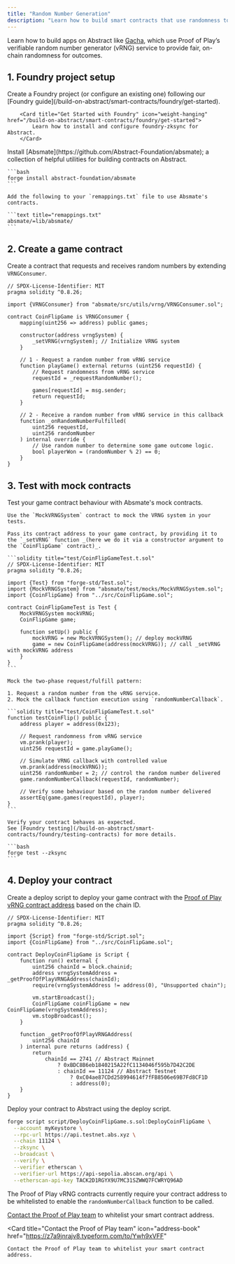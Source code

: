 ```yaml
---
title: "Random Number Generation"
description: "Learn how to build smart contracts that use randomness to determine outcomes."
---
```


Learn how to build apps on Abstract like [Gacha](https://gacha.game/?ref=Q3FMS2SO), which use Proof of Play’s verifiable random number generator (vRNG) service to provide fair, on-chain randomness for outcomes.

## 1. Foundry project setup

<Steps>
  <Step title="Create a Foundry project">
    Create a Foundry project (or configure an existing one) following our [Foundry guide](/build-on-abstract/smart-contracts/foundry/get-started).

        <Card title="Get Started with Foundry" icon="weight-hanging" href="/build-on-abstract/smart-contracts/foundry/get-started">
            Learn how to install and configure foundry-zksync for Abstract.
        </Card>
  </Step>
  <Step title="Install Absmate">
    Install [Absmate](https://github.com/Abstract-Foundation/absmate); a collection of helpful utilities for building contracts on Abstract.

    ```bash
    forge install abstract-foundation/absmate
    ```
  </Step>
  <Step title="Configure remappings">

    Add the following to your `remappings.txt` file to use Absmate's contracts.

    ```text title="remappings.txt"
    absmate/=lib/absmate/
    ```
  </Step>
</Steps>

## 2. Create a game contract

Create a contract that requests and receives random numbers by extending `VRNGConsumer`.

```solidity title="src/CoinFlipGame.sol"
// SPDX-License-Identifier: MIT
pragma solidity ^0.8.26;

import {VRNGConsumer} from "absmate/src/utils/vrng/VRNGConsumer.sol";

contract CoinFlipGame is VRNGConsumer {
    mapping(uint256 => address) public games;

    constructor(address vrngSystem) {
        _setVRNG(vrngSystem); // Initialize VRNG system
    }

    // 1 - Request a random number from vRNG service
    function playGame() external returns (uint256 requestId) {
        // Request randomness from vRNG service
        requestId = _requestRandomNumber();

        games[requestId] = msg.sender;
        return requestId;
    }

    // 2 - Receive a random number from vRNG service in this callback
    function _onRandomNumberFulfilled(
        uint256 requestId,
        uint256 randomNumber
    ) internal override {
        // Use random number to determine some game outcome logic.
        bool playerWon = (randomNumber % 2) == 0;
    }
}
```

## 3. Test with mock contracts

Test your game contract behaviour with Absmate's mock contracts.

<Steps>
  <Step title="Create a test contract">

    Use the `MockVRNGSystem` contract to mock the VRNG system in your tests. 
    
    Pass its contract address to your game contract, by providing it to the `_setVRNG` function _(here we do it via a constructor argument to the `CoinFlipGame` contract)_.

    ```solidity title="test/CoinFlipGameTest.t.sol"
    // SPDX-License-Identifier: MIT
    pragma solidity ^0.8.26;

    import {Test} from "forge-std/Test.sol";
    import {MockVRNGSystem} from "absmate/test/mocks/MockVRNGSystem.sol";
    import {CoinFlipGame} from "../src/CoinFlipGame.sol";

    contract CoinFlipGameTest is Test {
        MockVRNGSystem mockVRNG;
        CoinFlipGame game;

        function setUp() public {
            mockVRNG = new MockVRNGSystem(); // deploy mockVRNG
            game = new CoinFlipGame(address(mockVRNG)); // call _setVRNG with mockVRNG address
        }
    }
    ```
  </Step>

  <Step title="Test your contract with request/fulfill pattern mocks">

    Mock the two-phase request/fulfill pattern:

    1. Request a random number from the vRNG service.
    2. Mock the callback function execution using `randomNumberCallback`.

    ```solidity title="test/CoinFlipGameTest.t.sol"
    function testCoinFlip() public {
        address player = address(0x123);
        
        // Request randomness from vRNG service
        vm.prank(player);
        uint256 requestId = game.playGame();

        // Simulate VRNG callback with controlled value
        vm.prank(address(mockVRNG));
        uint256 randomNumber = 2; // control the random number delivered
        game.randomNumberCallback(requestId, randomNumber);
        
        // Verify some behaviour based on the random number delivered
        assertEq(game.games(requestId), player);
    }
    ```
  </Step>

  <Step title="Run your tests">

    Verify your contract behaves as expected.
    See [Foundry testing](/build-on-abstract/smart-contracts/foundry/testing-contracts) for more details.

    ```bash
    forge test --zksync
    ```
  </Step>
</Steps>

## 4. Deploy your contract

<Steps>
  <Step title="Create a deploy script">

  Create a deploy script to deploy your game contract with the [Proof of Play vRNG contract address](https://docs.proofofplay.com/services/vrng/about#supported-networks) based on the chain ID.

  ```solidity title="script/DeployCoinFlipGame.s.sol"
  // SPDX-License-Identifier: MIT
  pragma solidity ^0.8.26;

  import {Script} from "forge-std/Script.sol";
  import {CoinFlipGame} from "../src/CoinFlipGame.sol";

  contract DeployCoinFlipGame is Script {
      function run() external {
          uint256 chainId = block.chainid;
          address vrngSystemAddress = _getProofOfPlayVRNGAddress(chainId);
          require(vrngSystemAddress != address(0), "Unsupported chain");

          vm.startBroadcast();
          CoinFlipGame coinFlipGame = new CoinFlipGame(vrngSystemAddress);
          vm.stopBroadcast();
      }

      function _getProofOfPlayVRNGAddress(
          uint256 chainId
      ) internal pure returns (address) {
          return
              chainId == 2741 // Abstract Mainnet
                  ? 0xBDC8B6eb1840215A22fC1134046f595b7D42C2DE
                  : chainId == 11124 // Abstract Testnet
                      ? 0xC04ae87CDd258994614f7fFB8506e69B7Fd8CF1D
                      : address(0);
      }
  }
  ```
  </Step>

  <Step title="Run the deploy script">

  Deploy your contract to Abstract using the deploy script.

  ```bash
  forge script script/DeployCoinFlipGame.s.sol:DeployCoinFlipGame \
    --account myKeystore \
    --rpc-url https://api.testnet.abs.xyz \
    --chain 11124 \
    --zksync \
    --broadcast \
    --verify \
    --verifier etherscan \
    --verifier-url https://api-sepolia.abscan.org/api \
    --etherscan-api-key TACK2D1RGYX9U7MC31SZWWQ7FCWRYQ96AD
  ```
  </Step>

  <Step title="Contact the Proof of Play team">

  The Proof of Play vRNG contracts currently require your contract address to be whitelisted to enable the `randomNumberCallback` function to be called.

  [Contact the Proof of Play team](https://z7a9jnrajv8.typeform.com/to/Ywh9xVFF) to whitelist your smart contract address.

  <Card
    title="Contact the Proof of Play team"
    icon="address-book"
    href="https://z7a9jnrajv8.typeform.com/to/Ywh9xVFF"
  >
    Contact the Proof of Play team to whitelist your smart contract address.
  </Card>

  </Step>
</Steps>
